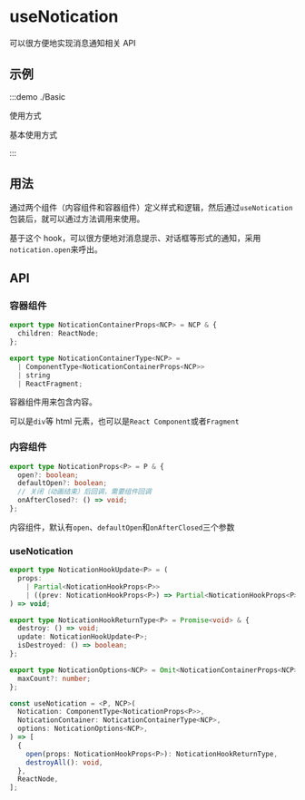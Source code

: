 # useNotication

可以很方便地实现消息通知相关 API

## 示例

:::demo ./Basic

使用方式

基本使用方式

:::

## 用法

通过两个组件（内容组件和容器组件）定义样式和逻辑，然后通过`useNotication`包装后，就可以通过方法调用来使用。

基于这个 hook，可以很方便地对消息提示、对话框等形式的通知，采用`notication.open`来呼出。

## API

### 容器组件

```ts
export type NoticationContainerProps<NCP> = NCP & {
  children: ReactNode;
};

export type NoticationContainerType<NCP> =
  | ComponentType<NoticationContainerProps<NCP>>
  | string
  | ReactFragment;
```

容器组件用来包含内容。

可以是`div`等 html 元素，也可以是`React Component`或者`Fragment`

### 内容组件

```ts
export type NoticationProps<P> = P & {
  open?: boolean;
  defaultOpen?: boolean;
  // 关闭（动画结束）后回调，需要组件回调
  onAfterClosed?: () => void;
};
```

内容组件，默认有`open`、`defaultOpen`和`onAfterClosed`三个参数

### useNotication

```ts
export type NoticationHookUpdate<P> = (
  props:
    | Partial<NoticationHookProps<P>>
    | ((prev: NoticationHookProps<P>) => Partial<NoticationHookProps<P>>),
) => void;

export type NoticationHookReturnType<P> = Promise<void> & {
  destroy: () => void;
  update: NoticationHookUpdate<P>;
  isDestroyed: () => boolean;
};

export type NoticationOptions<NCP> = Omit<NoticationContainerProps<NCP>, 'children'> & {
  maxCount?: number;
};

const useNotication = <P, NCP>(
  Notication: ComponentType<NoticationProps<P>>,
  NoticationContainer: NoticationContainerType<NCP>,
  options: NoticationOptions<NCP>,
) => [
  {
    open(props: NoticationHookProps<P>): NoticationHookReturnType,
    destroyAll(): void,
  },
  ReactNode,
];
```
